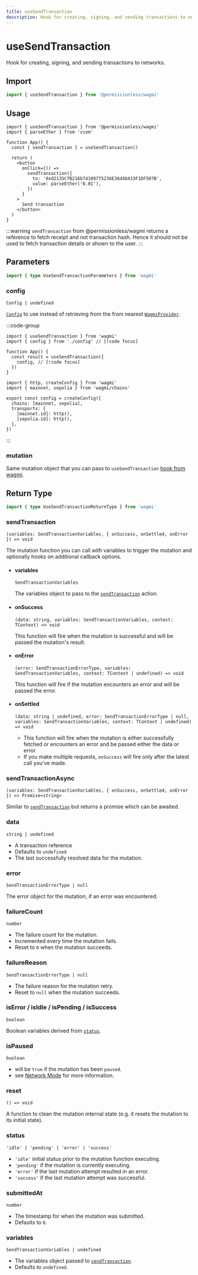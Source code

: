 ```yaml
---
title: useSendTransaction
description: Hook for creating, signing, and sending transactions to networks.
---
```


# useSendTransaction

Hook for creating, signing, and sending transactions to networks.

## Import

```ts
import { useSendTransaction } from '@permissionless/wagmi'
```

## Usage

```tsx [index.tsx]
import { useSendTransaction } from '@permissionless/wagmi'
import { parseEther } from 'viem'

function App() {
  const { sendTransaction } = useSendTransaction()

  return (
    <button
      onClick={() =>
        sendTransaction({
          to: '0xd2135CfB216b74109775236E36d4b433F1DF507B',
          value: parseEther('0.01'),
        })
      }
    >
      Send transaction
    </button>
  )
}
```

:::warning
`sendTransaction` from @permissionless/wagmi returns a reference to fetch receipt and not transaction hash. Hence it should not be used to fetch transaction details or shown to the user.
:::

## Parameters

```ts
import { type UseSendTransactionParameters } from 'wagmi'
```

### config

`Config | undefined`

[`Config`](https://wagmi.sh/react/api/createConfig#config) to use instead of retrieving from the from nearest [`WagmiProvider`](https://wagmi.sh/react/api/WagmiProvider).

:::code-group
```tsx [index.tsx]
import { useSendTransaction } from 'wagmi'
import { config } from './config' // [!code focus]

function App() {
  const result = useSendTransaction({
    config, // [!code focus]
  })
}
```

```tsx [config.ts] 
import { http, createConfig } from 'wagmi'
import { mainnet, sepolia } from 'wagmi/chains'

export const config = createConfig({
  chains: [mainnet, sepolia],
  transports: {
    [mainnet.id]: http(),
    [sepolia.id]: http(),
  },
})
```
:::

### mutation

Same mutation object that you can pass to `useSendTransaction` [hook from wagmi](https://wagmi.sh/react/api/hooks/useSendTransaction#mutation). 

## Return Type

```ts
import { type UseSendTransactionReturnType } from 'wagmi'
```

### sendTransaction

`(variables: SendTransactionVariables, { onSuccess, onSettled, onError }) => void`

The mutation function you can call with variables to trigger the mutation and optionally hooks on additional callback options.

- #### variables

  `SendTransactionVariables`

  The variables object to pass to the <a href="https://wagmi.sh/core/api/actions/sendTransaction#parameters">`sendTransaction`</a> action.

- #### onSuccess

  `(data: string, variables: SendTransactionVariables, context: TContext) => void`

  This function will fire when the mutation is successful and will be passed the mutation's result.

- #### onError

  `(error: SendTransactionErrorType, variables: SendTransactionVariables, context: TContext | undefined) => void`

  This function will fire if the mutation encounters an error and will be passed the error.

- #### onSettled

  `(data: string | undefined, error: SendTransactionErrorType | null, variables: SendTransactionVariables, context: TContext | undefined) => void`

  - This function will fire when the mutation is either successfully fetched or encounters an error and be passed either the data or error
  - If you make multiple requests, `onSuccess` will fire only after the latest call you've made.

### sendTransactionAsync

`(variables: SendTransactionVariables, { onSuccess, onSettled, onError }) => Promise<string>`

Similar to [`sendTransaction`](#sendTransaction) but returns a promise which can be awaited.

### data

`string | undefined`

- A transaction reference
- Defaults to `undefined`
- The last successfully resolved data for the mutation.

### error

`SendTransactionErrorType | null`

The error object for the mutation, if an error was encountered.

### failureCount

`number`

- The failure count for the mutation.
- Incremented every time the mutation fails.
- Reset to `0` when the mutation succeeds.

### failureReason

`SendTransactionErrorType | null`

- The failure reason for the mutation retry.
- Reset to `null` when the mutation succeeds.

### isError / isIdle / isPending / isSuccess

`boolean`

Boolean variables derived from [`status`](#status).

### isPaused

`boolean`

- will be `true` if the mutation has been `paused`.
- see [Network Mode](https://tanstack.com/query/v5/docs/react/guides/network-mode) for more information.

### reset

`() => void`

A function to clean the mutation internal state (e.g. it resets the mutation to its initial state).

### status

`'idle' | 'pending' | 'error' | 'success'`

- `'idle'` initial status prior to the mutation function executing.
- `'pending'` if the mutation is currently executing.
- `'error'` if the last mutation attempt resulted in an error.
- `'success'` if the last mutation attempt was successful.

### submittedAt

`number`

- The timestamp for when the mutation was submitted.
- Defaults to `0`.

### variables

`SendTransactionVariables | undefined`

- The variables object passed to [`sendTransaction`](#sendTransaction).
- Defaults to `undefined`.
